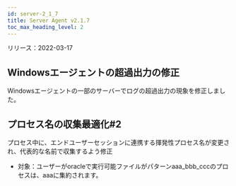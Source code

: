 ```yaml
---
id: server-2_1_7
title: Server Agent v2.1.7
toc_max_heading_level: 2
---
```


リリース：2022-03-17

## Windowsエージェントの超過出力の修正

Windowsエージェントの一部のサーバーでログの超過出力の現象を修正しました。

## プロセス名の収集最適化#2

プロセス中に、エンドユーザーセッションに連携する揮発性プロセス名が変更され、代表的な名前で収集するよう修正

-   対象：ユーザーがoracleで実行可能ファイルがパターンaaa_bbb_cccのプロセスは、aaaに集約されます。
